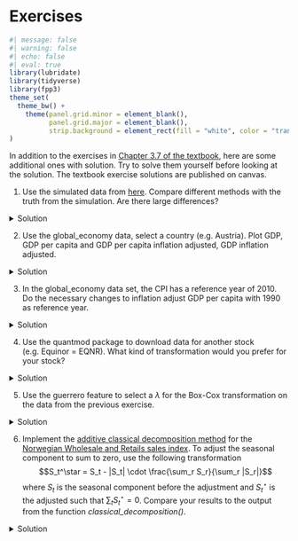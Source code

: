 # Exercises

```r
#| message: false
#| warning: false
#| echo: false
#| eval: true
library(lubridate)
library(tidyverse)
library(fpp3)
theme_set(
  theme_bw() + 
    theme(panel.grid.minor = element_blank(),
          panel.grid.major = element_blank(),
          strip.background = element_rect(fill = "white", color = "transparent"))
)

```

In addition to the exercises in [Chapter 3.7 of the textbook](https://otexts.com/fpp3/decomposition-exercises), here are some additional ones with solution. Try to solve them yourself before looking at the solution. The textbook exercise solutions are published on canvas. 


1.  Use the simulated data from [here](https://holleland.github.io/BAN430/3_adjustments.html#time-series-components-and-seasonal-adjustment). Compare different methods with the truth from the simulation. Are there large differences?

<details>

<summary>Solution</summary>

Since the simulated data is daily, we cannot use the x11 and seats methods. We will therefore only compare the STL and classical decomposition. 

We start by re-running the simulation and creating a tsibble. 
```r
set.seed(1344)
library(fpp3)
theme_set(theme_bw())
dat <- tibble(
  date = seq(as.Date("2015-01-01"), as.Date("2020-12-31"), by = "1 day"),
  t = 1:length(date),
  Tt = 100+9*t/300 + .5*((t-1000)/200)^3+(.87*cos(2*pi*t/1200)+.42*sin(2*pi*t/600))*11,
  St = (.94*cos(2*pi*t/365) -1.2*sin(2* pi*t/365))*13,
  Rt = rnorm(length(date), sd = 15),
  Yt = Tt + St +  Rt
) 

dat <- as_tsibble(dat, index = date)
```

Then we do the decomposition, classical and STL:
```r
decomp <- dat %>% 
  model(
    classic = classical_decomposition(Yt~season(period = "1 year"), type = "additive"),
    stl = STL(Yt~season(period = "1 year"), robust = TRUE)
) %>% components() %>%
  # For some reason, the classic and stl uses differnt naming conventions:
  mutate(random = ifelse(is.na(remainder), random, remainder),
          seasonal = ifelse(is.na(`season_1 year`), seasonal, `season_1 year`))
# Adjusting the names of dat to fit with the decomp
names(dat) <- c("date", "t", "trend", "seasonal", "random", "Yt")
dat$.model = "simulation"
# Classical decomposition: 
decomp %>% filter(.model == "classic") %>% autoplot()+ labs(title= "Classical")
# STL: 
decomp %>% filter(.model == "stl") %>% autoplot() + labs(title= "STL")
# Simulation: 
decomp %>% bind_rows(dat) %>% filter(.model == "simulation") %>% autoplot()
# All
decomp %>% bind_rows(dat) %>% autoplot()
```
With the setting I used here, it does not seem that the decomposition methods manage to get as smooth estimate for the seasonal component as we see in the simulation, but for the trend part the fit is almost perfect. 

</details>

2.  Use the global_economy data, select a country (e.g. Austria). Plot GDP, GDP per capita and GDP per capita inflation adjusted, GDP inflation adjusted.

<details>

<summary>Solution</summary>

```r
#| message: false
#| warning: false
library(fpp3)
library(tidyverse)
dat <- global_economy %>% 
  filter(Country == "Austria")
dat %>% autoplot(GDP)
dat %>% autoplot(GDP/Population)
dat %>% autoplot(GDP/Population * 100/CPI)
dat %>% autoplot(GDP * 100/CPI)

```

</details>

3.  In the global_economy data set, the CPI has a reference year of 2010. Do the necessary changes to inflation adjust GDP per capita with 1990 as reference year.

<details>

<summary>Solution</summary>

```r
library(fpp3)
library(tidyverse)
dat <- global_economy %>% 
  filter(Country == "Austria")

# -- Extracting the CPI in 1990: --
cpi1990 <- dat %>% filter(Year ==1990) %>% pull(CPI)

# -- Transforming such that CPI1990 is 100 in 1990: --
dat <- dat %>% mutate(CPI1990 = CPI / cpi1990 * 100)

# -- Plotting Inflation adjusted GDP per capita: --
dat %>% autoplot(GDP/Population * 100/CPI1990) + 
  labs(y = "Inflation adjusted GDP per capita (1990 US$)") +
  geom_line(aes(y= GDP/Population * 100/CPI), col = 2)

# -- Comparing the two CPIs: --
dat %>% 
  pivot_longer(cols = c(CPI,CPI1990)) %>%
  ggplot(aes(x = Year, y = value, col = name)) + geom_line()+
  geom_hline(yintercept = 100) +
  scale_color_manual(values = c("red","blue"))+
  geom_segment(x = 1990,xend = 1990, y = -Inf, yend =100, lty = 2, col = "blue")+
  geom_segment(x = 2010,xend = 2010, y = -Inf, yend =100, lty = 2, col = "red")+
  labs(title = "Differences between CPI with reference year 1990 and 2010",
       y = "Consumer Price Index") +
  theme(legend.title = element_blank())

```

</details>

4.  Use the quantmod package to download data for another stock (e.g. Equinor = EQNR). What kind of transformation would you prefer for your stock?

<details>
<summary> Solution</summary>

I choose the Norwegian company Equinor.

```r
library(quantmod)
# Equinor: 
getSymbols("EQNR")
close.price <- tibble(
  close = as.numeric(EQNR$EQNR.Close),
  date  = time(EQNR)
) %>% as_tsibble(index = date) 

# -- Plot closing price: --
close.price %>% autoplot(close) +
  labs(title = "Equinor Closing price", 
       y     = "US$")

close.price <- close.price %>% 
  mutate(logclose  = log(close), # log-transform
         logreturn = c(NA, diff(logclose)), # log returns
         return    = c(NA, diff(close)/close[-nrow(close.price)]) # Returns
         ) 

close.price %>% 
  pivot_longer(-date) %>%
  ggplot(aes(x=date, y = value))+ geom_line()+ 
  facet_wrap(~name, scales = "free_y")
```
The return series seem to be good alternatives, also for this stock! The Box-Cox transformation seem to take away some of the trend-cycles in the raw data.

</details>
5.  Use the guerrero feature to select a $\lambda$ for the Box-Cox transformation on the data from the previous exercise.


<details>
<summary>Solution</summary>
```r
# -- Box-cox-transform --
lambda <- close.price %>%
  features(close, features = guerrero) %>%
  pull(lambda_guerrero)
lambda
close.price <- close.price %>%
  mutate(boxcox = box_cox(close,lambda))
close.price %>%
  autoplot(boxcox) +
  labs(y = "",
       title = latex2exp::TeX(paste0(
         "Transformed Equinor closing price with $\\lambda$ = ",
         round(lambda,3))))+
  # adding the blue close price
  geom_line(aes(y=close), col = 4)
```
</details>

6. Implement the [additive classical decomposition method](https://otexts.com/fpp3/classical-decomposition.html#additive-decomposition) for the [Norwegian Wholesale and Retails sales index](https://github.com/holleland/BAN430/raw/master/data/wholesale_and_retails_index_norway.rds). To adjust the seasonal component to sum to zero, use the following transformation
$$S_t^\star = S_t - |S_t| \cdot \frac{\sum_r S_r}{\sum_r |S_r|}$$
where $S_t$ is the seasonal component before the adjustment and $S_t^\star$ is the adjusted such that $\sum_{t}S_t^\star = 0$. Compare your results to the output from the function *classical_decomposition()*.

<details>
<summary>Solution</summary>
```r
# Load the data: 
wholesale  <- readRDS(file= "data/wholesale_and_retails_index_norway.rds")

# Home-made classical decomposition: 
classic_decomp <- wholesale %>% 
  rename(Index = `Wholesale and retail sales index`) %>%
  mutate(`12-MA` = slider::slide_dbl(Index, mean, .before = 5, .after = 6, .complete = TRUE),
         trend = slider::slide_dbl(`12-MA`, mean, .before = 1, .after = 0, .complete = TRUE), #`2x12-MA` TREND ESTIMATE
         detrend = Index - trend,
         MONTH = month(yearmonth)
         )  %>% 
  group_by(MONTH) %>%
  mutate(season = mean(detrend, na.rm=T)) %>% # SEASON ESTIMATE
  ungroup()
```
To adjust the seasonal component to sum-to-zero, we update it as
$$S_t^\star = S_t - |S_t| \cdot \frac{\sum_r S_r}{\sum_r |S_r|}.$$
```r
# Adjust season to sum-to-zero
S <- sum(classic_decomp$season)
A <- sum(abs(classic_decomp$season))
classic_decomp <- classic_decomp %>% 
  mutate(seasonal = season - abs(season)*S/A) %>% 
# Calculate remainder R = Y - T - S
  mutate(random = Index - trend - seasonal) %>% # REMAINDER
  ungroup() %>%
  select(yearmonth, Index, trend, seasonal, random) %>%
  mutate(.model = "homemade")
# Plot results: 
classic_decomp %>% 
  pivot_longer(cols =c(-yearmonth,-.model)) %>%
  mutate(name = factor(name, 
                       levels = c("Index", "trend", "seasonal", "random"))) %>%
ggplot(aes(x= yearmonth, y = value))+geom_line()+
facet_wrap( ~ name, ncol = 1, scales = "free_y")

# Let's compare with the automatic one: 
wholesale %>% 
  rename(Index = `Wholesale and retail sales index`) %>%
  model(
    classic = classical_decomposition(Index)
  ) %>%
  components() %>% 
  bind_rows(classic_decomp) %>% 
  autoplot()
```

Perfect match!

</details>